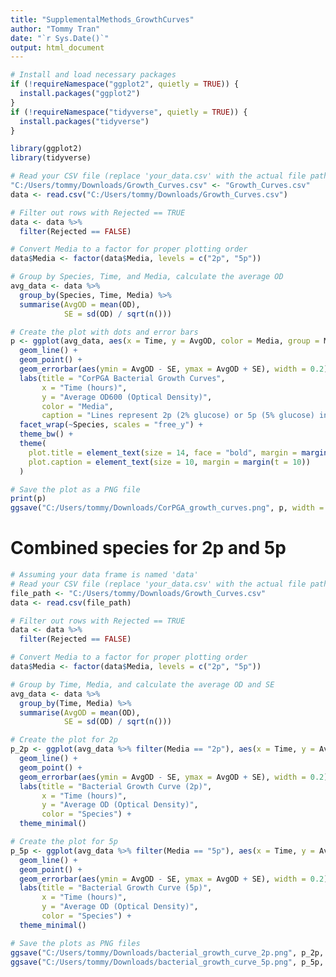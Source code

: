 ```yaml
---
title: "SupplementalMethods_GrowthCurves"
author: "Tommy Tran"
date: "`r Sys.Date()`"
output: html_document
---
```


```r
# Install and load necessary packages
if (!requireNamespace("ggplot2", quietly = TRUE)) {
  install.packages("ggplot2")
}
if (!requireNamespace("tidyverse", quietly = TRUE)) {
  install.packages("tidyverse")
}

library(ggplot2)
library(tidyverse)
```

```r
# Read your CSV file (replace 'your_data.csv' with the actual file path)
"C:/Users/tommy/Downloads/Growth_Curves.csv" <- "Growth_Curves.csv"
data <- read.csv("C:/Users/tommy/Downloads/Growth_Curves.csv")
```

```r
# Filter out rows with Rejected == TRUE
data <- data %>% 
  filter(Rejected == FALSE)
```

```r
# Convert Media to a factor for proper plotting order
data$Media <- factor(data$Media, levels = c("2p", "5p"))
```

```r
# Group by Species, Time, and Media, calculate the average OD
avg_data <- data %>%
  group_by(Species, Time, Media) %>%
  summarise(AvgOD = mean(OD),
            SE = sd(OD) / sqrt(n()))
```

```r
# Create the plot with dots and error bars
p <- ggplot(avg_data, aes(x = Time, y = AvgOD, color = Media, group = Media)) +
  geom_line() +
  geom_point() +
  geom_errorbar(aes(ymin = AvgOD - SE, ymax = AvgOD + SE), width = 0.2) +
  labs(title = "CorPGA Bacterial Growth Curves",
       x = "Time (hours)",
       y = "Average OD600 (Optical Density)",
       color = "Media",
       caption = "Lines represent 2p (2% glucose) or 5p (5% glucose) in nCDM v5\n• Dots indicate average OD600 at specific time points, across n=3 independent experiments") +
  facet_wrap(~Species, scales = "free_y") +
  theme_bw() +
  theme(
    plot.title = element_text(size = 14, face = "bold", margin = margin(b = 10)),
    plot.caption = element_text(size = 10, margin = margin(t = 10))
  )
```


```r
# Save the plot as a PNG file
print(p)
ggsave("C:/Users/tommy/Downloads/CorPGA_growth_curves.png", p, width = 10, height = 6, units = "in")
```

# Combined species for 2p and 5p
```r
# Assuming your data frame is named 'data'
# Read your CSV file (replace 'your_data.csv' with the actual file path)
file_path <- "C:/Users/tommy/Downloads/Growth_Curves.csv"
data <- read.csv(file_path)

# Filter out rows with Rejected == TRUE
data <- data %>%
  filter(Rejected == FALSE)

# Convert Media to a factor for proper plotting order
data$Media <- factor(data$Media, levels = c("2p", "5p"))

# Group by Time, Media, and calculate the average OD and SE
avg_data <- data %>%
  group_by(Time, Media) %>%
  summarise(AvgOD = mean(OD),
            SE = sd(OD) / sqrt(n()))
```

```r
# Create the plot for 2p
p_2p <- ggplot(avg_data %>% filter(Media == "2p"), aes(x = Time, y = AvgOD, color = Species, group = Species)) +
  geom_line() +
  geom_point() +
  geom_errorbar(aes(ymin = AvgOD - SE, ymax = AvgOD + SE), width = 0.2) +
  labs(title = "Bacterial Growth Curve (2p)",
       x = "Time (hours)",
       y = "Average OD (Optical Density)",
       color = "Species") +
  theme_minimal()

```

```r
# Create the plot for 5p
p_5p <- ggplot(avg_data %>% filter(Media == "5p"), aes(x = Time, y = AvgOD, color = Species, group = Species)) +
  geom_line() +
  geom_point() +
  geom_errorbar(aes(ymin = AvgOD - SE, ymax = AvgOD + SE), width = 0.2) +
  labs(title = "Bacterial Growth Curve (5p)",
       x = "Time (hours)",
       y = "Average OD (Optical Density)",
       color = "Species") +
  theme_minimal()
```

```r
# Save the plots as PNG files
ggsave("C:/Users/tommy/Downloads/bacterial_growth_curve_2p.png", p_2p, width = 10, height = 6, units = "in")
ggsave("C:/Users/tommy/Downloads/bacterial_growth_curve_5p.png", p_5p, width = 10, height = 6, units = "in")
```



